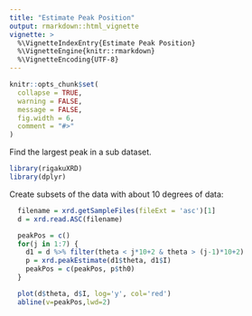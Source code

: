 ```yaml
---
title: "Estimate Peak Position"
output: rmarkdown::html_vignette
vignette: >
  %\VignetteIndexEntry{Estimate Peak Position}
  %\VignetteEngine{knitr::rmarkdown}
  %\VignetteEncoding{UTF-8}
---
```


```r
knitr::opts_chunk$set(
  collapse = TRUE,
  warning = FALSE,
  message = FALSE, 
  fig.width = 6,
  comment = "#>"
)
```

Find the largest peak in a sub dataset.


```r
library(rigakuXRD)
library(dplyr)
```

Create subsets of the data with about 10 degrees of data:

```r
  filename = xrd.getSampleFiles(fileExt = 'asc')[1]
  d = xrd.read.ASC(filename)

  peakPos = c()
  for(j in 1:7) {
    d1 = d %>% filter(theta < j*10+2 & theta > (j-1)*10+2)
    p = xrd.peakEstimate(d1$theta, d1$I)
    peakPos = c(peakPos, p$th0)
  }

  plot(d$theta, d$I, log='y', col='red')
  abline(v=peakPos,lwd=2)
```
